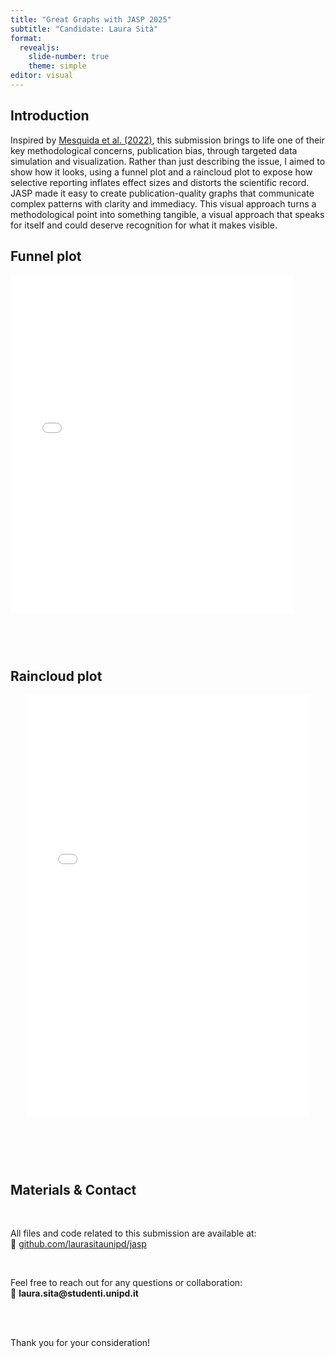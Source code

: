 ```yaml
---
title: "Great Graphs with JASP 2025"
subtitle: "Candidate: Laura Sità"
format: 
  revealjs:
    slide-number: true
    theme: simple
editor: visual
---
```


## Introduction 

Inspired by [Mesquida et al. (2022)](https://doi.org/10.1098/rsos.220946), this submission brings to life one of their key methodological concerns, publication bias, through targeted data simulation and visualization. Rather than just describing the issue, I aimed to show how it looks, using a funnel plot and a raincloud plot to expose how selective reporting inflates effect sizes and distorts the scientific record. JASP made it easy to create publication-quality graphs that communicate complex patterns with clarity and immediacy. This visual approach turns a methodological point into something tangible, a visual approach that speaks for itself and could deserve recognition for what it makes visible.

## Funnel plot

<iframe src="sport.html" width="100%" height="600px" style="border:none; display:block; margin:auto; overflow-x:auto; transform:scale(0.9); transform-origin: top left;">

</iframe>

## Raincloud plot

<iframe src="sport2.html" width="100%" height="750px" style="border:none; display:block; margin:auto; transform:scale(0.9); transform-origin: top center;">

</iframe>

## Materials & Contact

<br>

All files and code related to this submission are available at:\
🔗 [github.com/laurasitaunipd/jasp](https://github.com/laurasitaunipd/jasp)

<br>

Feel free to reach out for any questions or collaboration:\
📧 **laura.sita\@studenti.unipd.it**

<br><br>

Thank you for your consideration!
